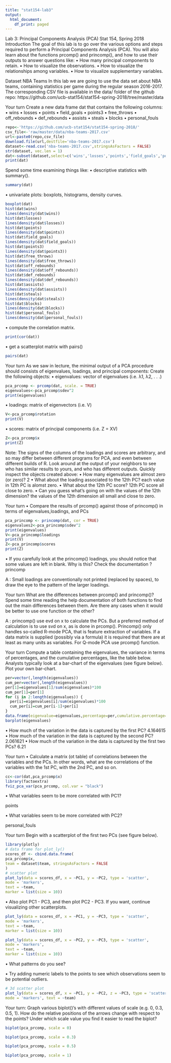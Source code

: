 ```yaml
---
title: "stat154-lab3"
output:
  html_document:
    df_print: paged
---
```

Lab 3: Principal Components Analysis (PCA)
Stat 154, Spring 2018
Introduction
The goal of this lab is to go over the various options and steps required to perform a Principal Components Analysis (PCA). You will also learn about the functions prcomp() and princomp(), and how to use their outputs to answer questions like:
• How many principal components to retain.
• How to visualize the observations.
• How to visualize the relationships among variables. • How to visualize supplementary variables.

Dataset NBA Teams
In this lab we are going to use the data set about NBA teams, containing statistics per game during the regular season 2016-2017. The corresponding CSV file is available in the data/ folder of the github repo:
https://github.com/ucb-stat154/stat154-spring-2018/tree/master/data

Your turn
Create a new data frame dat that contains the following columns:
• wins
• losses
• points
• field_goals
• points3
• free_throws
• off_rebounds • def_rebounds • assists
• steals
• blocks
• personal_fouls

```r
repo<-'https://github.com/ucb-stat154/stat154-spring-2018/'
csv_file<-'raw/master/data/nba-teams-2017.csv'
url<-paste0(repo,csv_file)
download.file(url,destfile='nba-teams-2017.csv')
dataset<-read.csv('nba-teams-2017.csv',stringsAsFactors = FALSE)
str(dataset, vec.len = 1)
dat<-subset(dataset,select=c('wins','losses','points','field_goals','points3','free_throws','off_rebounds','def_rebounds','assists','steals','blocks','personal_fouls'))
print(dat)
```

Spend some time examining things like:
• descriptive statistics with summary().
```r
summary(dat)
```
• univariate plots: boxplots, histograms, density curves.

```r
boxplot(dat)
hist(dat$wins)
lines(density(dat$wins))
hist(dat$losses)
lines(density(dat$losses))
hist(dat$points)
lines(density(dat$points))
hist(dat$field_goals)
lines(density(dat$field_goals))
hist(dat$points3)
lines(density(dat$points3))
hist(dat$free_throws)
lines(density(dat$free_throws))
hist(dat$off_rebounds)
lines(density(dat$off_rebounds))
hist(dat$def_rebounds)
lines(density(dat$def_rebounds))
hist(dat$assists)
lines(density(dat$assists))
hist(dat$steals)
lines(density(dat$steals))
hist(dat$blocks)
lines(density(dat$blocks))
hist(dat$personal_fouls)
lines(density(dat$personal_fouls))
```

• compute the correlation matrix.

```r
print(cor(dat))
```

• get a scatterplot matrix with pairs()

```r
pairs(dat)
```

Your turn
As we saw in lecture, the minimal output of a PCA procedure should consists of eigenvalues,
loadings, and principal components:
Create the following objects:
• eigenvalues: vector of eigenvalues (i.e. λ1, λ2, . . .)

```r
pca_prcomp <- prcomp(dat, scale. = TRUE)
eigenvalues<-pca_prcomp$sdev^2
print(eigenvalues)
```

• loadings: matrix of eigenvectors (i.e. V)

```r
V<-pca_prcomp$rotation
print(V)
```

• scores: matrix of principal components (i.e. Z = XV)

```r
Z<-pca_prcomp$x
print(Z)
```

Note: The signs of the columns of the loadings and scores are arbitrary, and so may differ between different programs for PCA, and even between different builds of R. Look around at the output of your neighbors to see who has similar results to yours, and who has different outputs.
Quickly inspect the objects created above:
• How many eigenvalues are almost zero (or zero)?
2
• What about the loading associated to the 12th PC?
each value in 12th PC is alomst zero.
• What about the 12th PC score?
12th PC score all close to zero.
• Can you guess what’s going on with the values of the 12th dimension?
the values of the 12th dimension all small and close to zero.

Your turn
• Compare the results of prcomp() against those of princomp() in terms of eigenvalues,loadings, and PCs

```r
pca_princomp <- princomp(dat, cor = TRUE)
eigenvalues2<-pca_princomp$sdev^2
print(eigenvalues)
V<-pca_princomp$loadings
print(V)
Z<-pca_princomp$scores
print(Z)
```

• If you carefully look at the princomp() loadings, you should notice that some values are left in blank. Why is this? Check the documentation ?princomp

A : Small loadings are conventionally not printed (replaced by spaces), to draw the eye to the pattern of the larger loadings.

Your turn
What are the differences between prcomp() and princomp()? Spend some time reading the help documentation of both functions to find out the main differences between them. Are there any cases when it would be better to use one function or the other?

A : princomp() use evd on x to calculate the PCs. But a preferred method of calculation is to use svd on x, as is done in prcomp(). Princomp() only handles so-called R-mode PCA, that is feature extraction of variables. If a data matrix is supplied (possibly via a formula) it is required that there are at least as many units as variables. For Q-mode PCA use prcomp() function.

Your turn
Compute a table containing the eigenvalues, the variance in terms of percentages, and the
cumulative percentages, like the table below. Analysts typically look at a bar-chart of the
eigenvalues (see figure below). Plot your own bar-chart.

```r
per=vector(,length(eigenvalues))
cum_per=vector(,length(eigenvalues))
per[1]=eigenvalues[1]/sum(eigenvalues)*100
cum_per[1]=per[1]
for (i in 2:length(eigenvalues)) {
  per[i]=eigenvalues[i]/sum(eigenvalues)*100
  cum_per[i]=cum_per[i-1]+per[i]
}
data.frame(eigenvalue=eigenvalues,percentage=per,cumulative.percentage=cum_per)
barplot(eigenvalues)
```

• How much of the variation in the data is captured by the first PC?
4.164615
• How much of the variation in the data is captured by the second PC?
2.061621
• How much of the variation in the data is captured by the first two PCs?
6.21

Your turn
• Calculate a matrix (ot table) of correlations between the variables and the PCs. In other words, what are the correlations of the variables with the 1st PC, with the 2nd PC, and so on.

```r
cc<-cor(dat,pca_prcomp$x)
library(factoextra)
fviz_pca_var(pca_prcomp, col.var = "black")
```

• What variables seem to be more correlated with PC1?

points 

• What variables seem to be more correlated with PC2?

personal_fouls

Your turn
Begin with a scatterplot of the first two PCs (see figure below).

```r
library(plotly)
# data frame for plot_ly()
scores_df <- cbind.data.frame(
pca_prcomp$x,
team = dataset$team, stringsAsFactors = FALSE
)
# scatter plot
plot_ly(data = scores_df, x = ~PC1, y = ~PC2, type = 'scatter',
mode = 'markers',
text = ~team,
marker = list(size = 10))
```

• Also plot PC1 - PC3, and then plot PC2 - PC3. If you want, continue visualizing other scatterplots.

```r
plot_ly(data = scores_df, x = ~PC1, y = ~PC3, type = 'scatter',
mode = 'markers',
text = ~team,
marker = list(size = 10))
```

```r
plot_ly(data = scores_df, x = ~PC2, y = ~PC3, type = 'scatter',
mode = 'markers',
text = ~team,
marker = list(size = 10))
```

• What patterns do you see?

• Try adding numeric labels to the points to see which observations seem to be potential outliers.

```r
# 3d scatter plot
plot_ly(data = scores_df, x = ~PC1, y = ~PC2, z = ~PC3, type = 'scatter3d',
mode = 'markers', text = ~team)
```


Your turn: Graph various biplot()’s with different values of scale (e.g. 0, 0.3, 0.5, 1). How do the relative positions of the arrows change with respect to the points? Under which scale value you find it easier to read the biplot?

```r
biplot(pca_prcomp, scale = 0)
```

```r
biplot(pca_prcomp, scale = 0.3)
```

```r
biplot(pca_prcomp, scale = 0.5)
```

```r
biplot(pca_prcomp, scale = 1)
```

